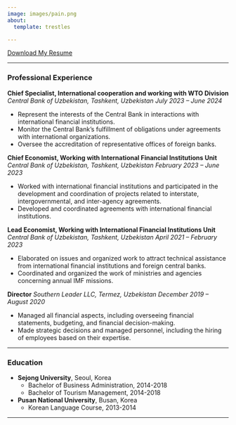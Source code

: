 ```yaml
---
image: images/pain.png
about:
  template: trestles

---
```


[Download My Resume](files/CV%20M.Yakubov.pdf)

---

### Professional Experience

**Chief Specialist, International cooperation and working with WTO Division**
*Central Bank of Uzbekistan, Tashkent, Uzbekistan*
*July 2023 – June 2024*

* Represent the interests of the Central Bank in interactions with international financial institutions.
* Monitor the Central Bank's fulfillment of obligations under agreements with international organizations.
* Oversee the accreditation of representative offices of foreign banks.

**Chief Economist, Working with International Financial Institutions Unit**
*Central Bank of Uzbekistan, Tashkent, Uzbekistan*
*February 2023 – June 2023*

* Worked with international financial institutions and participated in the development and coordination of projects related to interstate, intergovernmental, and inter-agency agreements.
* Developed and coordinated agreements with international financial institutions.

**Lead Economist, Working with International Financial Institutions Unit**
*Central Bank of Uzbekistan, Tashkent, Uzbekistan*
*April 2021 – February 2023*

* Elaborated on issues and organized work to attract technical assistance from international financial institutions and foreign central banks.
* Coordinated and organized the work of ministries and agencies concerning annual IMF missions.

**Director**
*Southern Leader LLC, Termez, Uzbekistan*
*December 2019 – August 2020*

* Managed all financial aspects, including overseeing financial statements, budgeting, and financial decision-making.
* Made strategic decisions and managed personnel, including the hiring of employees based on their expertise.

---

### Education

* **Sejong University**, Seoul, Korea
    * Bachelor of Business Administration, 2014-2018
    * Bachelor of Tourism Management, 2014-2018
* **Pusan National University**, Busan, Korea
    * Korean Language Course, 2013-2014

---
